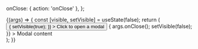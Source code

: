
<Meta title="Components/Modal/ModalContent" />

  onClose: { action: 'onClose' },
};

<Canvas>
  <Story
    name="Default"
    args={{ title: 'Content modal', visible: false }}
    argTypes={commonArgTypes}
  >
    {(args) => {
      const [visible, setVisible] = useState(false);
      return (
        <div>
          <Button
            onClick={() => {
              setVisible(true);
            }}
          >
            Click to open a modal
          </Button>
          <ModalContent
            {...args}
            visible={visible}
            onClose={() => {
              args.onClose();
              setVisible(false);
            }}
          >
            Modal content
          </ModalContent>
        </div>
      );
    }}
  </Story>
</Canvas>

<ArgsTable story="Default" />
